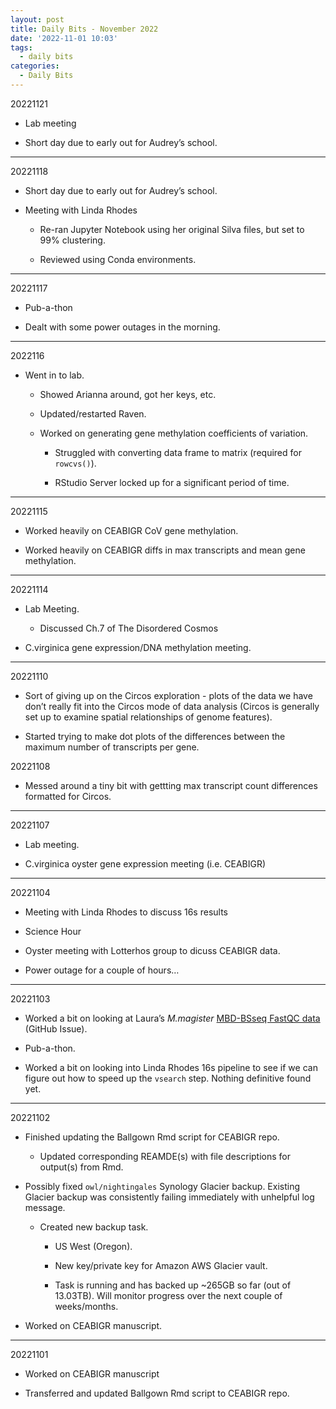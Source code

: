 ```yaml
---
layout: post
title: Daily Bits - November 2022
date: '2022-11-01 10:03'
tags: 
  - daily bits
categories: 
  - Daily Bits
---
```



20221121

- Lab meeting

- Short day due to early out for Audrey's school.

---

20221118

- Short day due to early out for Audrey's school.

- Meeting with Linda Rhodes

  - Re-ran Jupyter Notebook using her original Silva files, but set to 99% clustering.

  - Reviewed using Conda environments.


---

20221117

- Pub-a-thon

- Dealt with some power outages in the morning.

---

2022116

- Went in to lab.

  - Showed Arianna around, got her keys, etc.

  - Updated/restarted Raven.

  - Worked on generating gene methylation coefficients of variation.

    - Struggled with converting data frame to matrix (required for `rowcvs()`).

    - RStudio Server locked up for a significant period of time.

---

20221115

- Worked heavily on CEABIGR CoV gene methylation.

- Worked heavily on CEABIGR diffs in max transcripts and mean gene methylation.

---

20221114

- Lab Meeting.

  - Discussed Ch.7 of The Disordered Cosmos

- C.virginica gene expression/DNA methylation meeting.

---

20221110

- Sort of giving up on the Circos exploration - plots of the data we have don't really fit into the Circos mode of data analysis (Circos is generally set up to examine spatial relationships of genome features).

- Started trying to make dot plots of the differences between the maximum number of transcripts per gene.

20221108

- Messed around a tiny bit with gettting max transcript count differences formatted for Circos.

---

20221107

- Lab meeting.

- C.virginica oyster gene expression meeting (i.e. CEABIGR)

---

20221104

- Meeting with Linda Rhodes to discuss 16s results

- Science Hour

- Oyster meeting with Lotterhos group to dicuss CEABIGR data.

- Power outage for a couple of hours...

---


20221103

- Worked a bit on looking at Laura's _M.magister_ [MBD-BSseq FastQC data](https://github.com/laurahspencer/DuMOAR/issues/15) (GitHub Issue).

- Pub-a-thon.

- Worked a bit on looking into Linda Rhodes 16s pipeline to see if we can figure out how to speed up the `vsearch` step. Nothing definitive found yet.

---

20221102

- Finished updating the Ballgown Rmd script for CEABIGR repo.

  - Updated corresponding REAMDE(s) with file descriptions for output(s) from Rmd.

- Possibly fixed `owl/nightingales` Synology Glacier backup. Existing Glacier backup was consistently failing immediately with unhelpful log message.

  - Created new backup task.

    - US West (Oregon).

    - New key/private key for Amazon AWS Glacier vault.

    - Task is running and has backed up ~265GB so far (out of 13.03TB). Will monitor progress over the next couple of weeks/months.

- Worked on CEABIGR manuscript.


---

20221101

- Worked on CEABIGR manuscript

- Transferred and updated Ballgown Rmd script to CEABIGR repo.